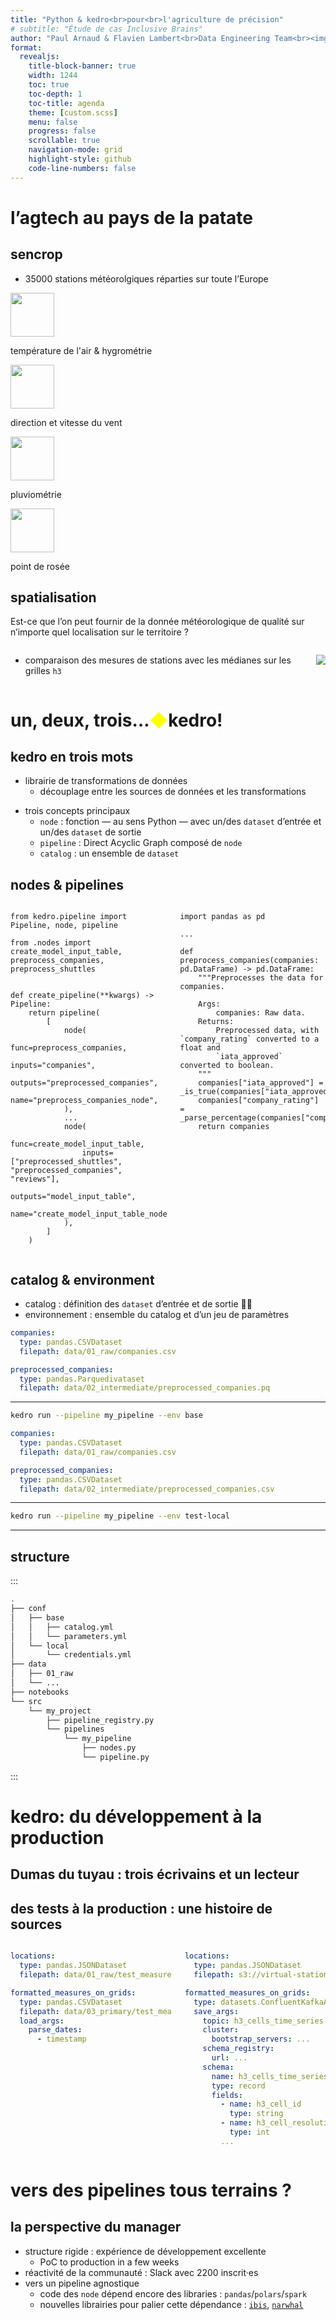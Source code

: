 ```yaml
---
title: "Python & kedro<br>pour<br>l'agriculture de précision"
# subtitle: "Étude de cas Inclusive Brains"
author: "Paul Arnaud & Flavien Lambert<br>Data Engineering Team<br><img src='./sencrop_logo_vertical_RVB.png' height=100px>"
format:
  revealjs:
    title-block-banner: true
    width: 1244
    toc: true
    toc-depth: 1
    toc-title: agenda
    theme: [custom.scss]
    menu: false
    progress: false
    scrollable: true
    navigation-mode: grid
    highlight-style: github
    code-line-numbers: false
---
```

# l'agtech au pays de la patate

## sencrop {background-opacity=0.25 background-image="raincrop.jpg"}

- 35000 stations météorolgiques réparties sur toute l'Europe

```{=html}
<div class="container">
  <img src="./grey-temp-hum-o.png" width="70em"/>
  <p>température de l'air & hygrométrie</p>
  <img src="./grey-wind.png" width="70em"/>
  <p>direction et vitesse du vent</p>
  <img src="./grey-rain-o.png" width="70em"/>
  <p>pluviométrie</p>
  <img src="./grey-dew-point.png" width="70em"/>
  <p>point de rosée</p>
</div>
```

## spatialisation 

Est-ce que l'on peut fournir de la donnée météorologique de qualité sur n'importe quel localisation sur le territoire ?

:::{.columns}

:::{.column #vcenter}

- comparaison des mesures de stations avec les médianes sur les grilles `h3`

:::
:::{.column #vcenter}

![](./pentagon_hexagon_children.png)

:::
:::

# un, deux, trois...<span style="color:yellow">◆</span>kedro!

## kedro en trois mots

:::{.fragment}

- librairie de transformations de données
  - découplage entre les sources de données et les transformations
:::

:::{.fragment}

- trois concepts principaux
  - `node` : fonction — au sens Python — avec un/des `dataset` d'entrée et un/des `dataset` de sortie
  - `pipeline` : Direct Acyclic Graph composé de `node`
  - `catalog` : un ensemble de `dataset`

:::

## nodes & pipelines

:::: {.columns}
:::{.column}

```.python
from kedro.pipeline import Pipeline, node, pipeline

from .nodes import create_model_input_table, preprocess_companies, preprocess_shuttles


def create_pipeline(**kwargs) -> Pipeline:
    return pipeline(
        [
            node(
                func=preprocess_companies,
                inputs="companies",
                outputs="preprocessed_companies",
                name="preprocess_companies_node",
            ),
            ...
            node(
                func=create_model_input_table,
                inputs=["preprocessed_shuttles", "preprocessed_companies", "reviews"],
                outputs="model_input_table",
                name="create_model_input_table_node",
            ),
        ]
    )
```

:::
:::{.column}

```.python
import pandas as pd

...

def preprocess_companies(companies: pd.DataFrame) -> pd.DataFrame:
    """Preprocesses the data for companies.

    Args:
        companies: Raw data.
    Returns:
        Preprocessed data, with `company_rating` converted to a float and
        `iata_approved` converted to boolean.
    """
    companies["iata_approved"] = _is_true(companies["iata_approved"])
    companies["company_rating"] = _parse_percentage(companies["company_rating"])
    return companies
```

:::
:::

## catalog & environment

- catalog : définition des `dataset` d'entrée et de sortie 🌱🍂
- environnement : ensemble du catalog et d'un jeu de paramètres

:::{.r-stack}
:::{.fragment .fade-in-then-out}

```.yaml
companies:
  type: pandas.CSVDataset
  filepath: data/01_raw/companies.csv

preprocessed_companies:
  type: pandas.Parquedivataset
  filepath: data/02_intermediate/preprocessed_companies.pq
```

---

```sh
kedro run --pipeline my_pipeline --env base
```

:::

:::{.fragment .fade-in}

```.yaml
companies:
  type: pandas.CSVDataset
  filepath: data/01_raw/companies.csv

preprocessed_companies:
  type: pandas.CSVDataset
  filepath: data/02_intermediate/preprocessed_companies.csv
```

---

```sh
kedro run --pipeline my_pipeline --env test-local
```

:::
:::
****
## structure

:::

```bash
.
├── conf
│   ├── base
│   │   ├── catalog.yml
│   │   └── parameters.yml
│   └── local
│       └── credentials.yml
├── data
│   ├── 01_raw
│   └── ...
├── notebooks
└── src
    └── my_project
        ├── pipeline_registry.py
        └── pipelines
            └── my_pipeline
                ├── nodes.py
                └── pipeline.py
```

:::

# kedro: du développement à la production

## Dumas du tuyau : trois écrivains et un lecteur

## des tests à la production : une histoire de sources

:::{.columns}

:::{.column}

```.yaml
locations:
  type: pandas.JSONDataset
  filepath: data/01_raw/test_measures/locations.json

formatted_measures_on_grids:
  type: pandas.CSVDataset
  filepath: data/03_primary/test_measures/measures_on_grids.csv
  load_args:
    parse_dates:
      - timestamp
```

:::
:::{.column}

```.yaml
locations:
  type: pandas.JSONDataset
  filepath: s3://virtual-stations/virtual-stations.json

formatted_measures_on_grids:
  type: datasets.ConfluentKafkaAvroDataset
  save_args:
    topic: h3_cells_time_series
    cluster:
      bootstrap_servers: ...
    schema_registry:
      url: ...
    schema:
      name: h3_cells_time_series
      type: record
      fields:
        - name: h3_cell_id
          type: string
        - name: h3_cell_resolution
          type: int
        ...
```

:::
:::

# vers des pipelines tous terrains ?

## la perspective du manager

- structure rigide : expérience de développement excellente
  - PoC to production in a few weeks
- réactivité de la communauté : Slack avec 2200 inscrit·es
- vers un pipeline agnostique
  - code des `node` dépend encore des libraries : `pandas`/`polars`/`spark`
  - nouvelles librairies pour palier cette dépendance : [`ibis`](https://ibis-project.org/), [`narwhal`](https://github.com/narwhals-dev/narwhals)
